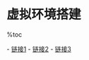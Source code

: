 = 虚拟环境搭建 =

%toc

- [[http://www.nowamagic.net/academy/detail/1330228|链接1]]
- [[http://www.nowamagic.net/academy/detail/1330231|链接2]]
- [[http://liuzhijun.iteye.com/blog/1872241|链接3]]
